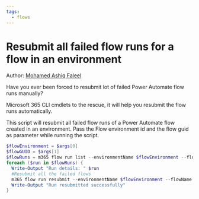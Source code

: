 ```yaml
---
tags:  
  - flows
---
```



# Resubmit all failed flow runs for a flow in an environment

Author: [Mohamed Ashiq Faleel](https://ashiqf.com/2021/05/09/resubmit-your-failed-power-automate-flow-runs-automatically-using-m365-cli-and-rest-api/)

Have you ever been forced to resubmit lot of failed Power Automate flow runs manually?

Microsoft 365 CLI cmdlets to the rescue, it will help you resubmit the flow runs automatically.

This script will resubmit all failed flow runs of a Power Automate flow created in an environment. Pass the Flow environment id and the flow guid as parameter while running the script.

<Tabs>
  <TabItem value="PowerShell">

  ```powershell
  $flowEnvironment = $args[0]
  $flowGUID = $args[1]
  $flowRuns = m365 flow run list --environmentName $flowEnvironment --flowName $flowGUID --status Failed --output json | ConvertFrom-Json
  foreach ($run in $flowRuns) {
    Write-Output "Run details: " $run
    #Resubmit all the failed flows
    m365 flow run resubmit --environmentName $flowEnvironment --flowName $flowGUID --name $run.name --confirm
    Write-Output "Run resubmitted successfully"
  }
  ```

  </TabItem>
</Tabs>

